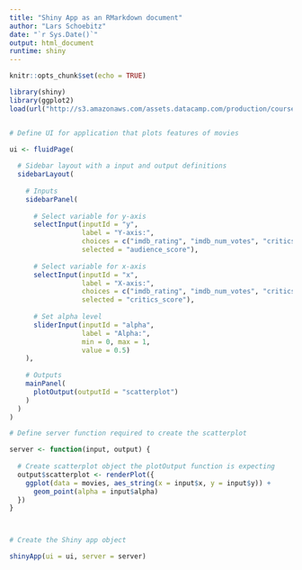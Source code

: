 ```yaml
---
title: "Shiny App as an RMarkdown document"
author: "Lars Schoebitz"
date: "`r Sys.Date()`"
output: html_document
runtime: shiny
---
```


```r
knitr::opts_chunk$set(echo = TRUE)
```

```r

library(shiny)
library(ggplot2)
load(url("http://s3.amazonaws.com/assets.datacamp.com/production/course_4850/datasets/movies.Rdata"))



```



```r

# Define UI for application that plots features of movies

ui <- fluidPage(
  
  # Sidebar layout with a input and output definitions
  sidebarLayout(
    
    # Inputs
    sidebarPanel(
      
      # Select variable for y-axis
      selectInput(inputId = "y", 
                  label = "Y-axis:",
                  choices = c("imdb_rating", "imdb_num_votes", "critics_score", "audience_score", "runtime"), 
                  selected = "audience_score"),
      
      # Select variable for x-axis
      selectInput(inputId = "x", 
                  label = "X-axis:",
                  choices = c("imdb_rating", "imdb_num_votes", "critics_score", "audience_score", "runtime"), 
                  selected = "critics_score"),
      
      # Set alpha level
      sliderInput(inputId = "alpha", 
                  label = "Alpha:", 
                  min = 0, max = 1, 
                  value = 0.5)
    ),
    
    # Outputs
    mainPanel(
      plotOutput(outputId = "scatterplot")
    )
  )
)


```


```r

# Define server function required to create the scatterplot

server <- function(input, output) {
  
  # Create scatterplot object the plotOutput function is expecting
  output$scatterplot <- renderPlot({
    ggplot(data = movies, aes_string(x = input$x, y = input$y)) +
      geom_point(alpha = input$alpha)
  })
}




```



```r


# Create the Shiny app object

shinyApp(ui = ui, server = server)


```


